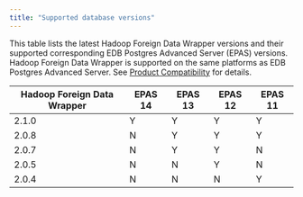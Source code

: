 ```yaml
---
title: "Supported database versions"
---
```


This table lists the latest Hadoop Foreign Data Wrapper versions and their supported corresponding EDB Postgres Advanced Server (EPAS) versions. Hadoop Foreign Data Wrapper is supported on the same platforms as EDB Postgres Advanced Server. See [Product Compatibility](https://www.enterprisedb.com/platform-compatibility#epas) for details.

| Hadoop Foreign Data Wrapper | EPAS 14 | EPAS 13 | EPAS 12 | EPAS 11 |  
| --------------------------- | ------- | ------- | ------- | ------- | 
| 2.1.0                       | Y       | Y       | Y       | Y       |  
| 2.0.8                       | N       | Y       | Y       | Y       |  
| 2.0.7                       | N       | Y       | Y       | N       |  
| 2.0.5                       | N       | N       | Y       | N       | 
| 2.0.4                       | N       | N       | N       | Y       |  



